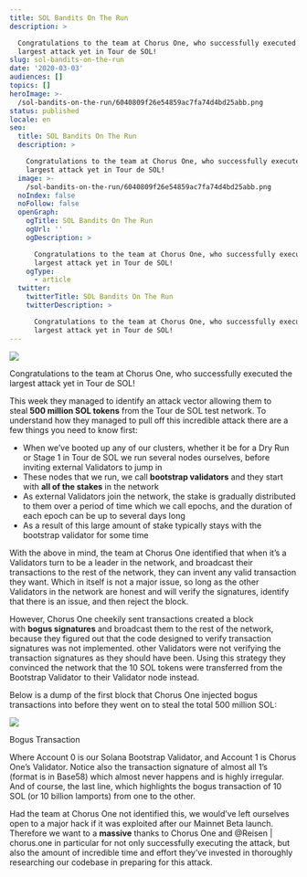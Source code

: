 ```yaml
---
title: SOL Bandits On The Run
description: >

  Congratulations to the team at Chorus One, who successfully executed the
  largest attack yet in Tour de SOL!
slug: sol-bandits-on-the-run
date: '2020-03-03'
audiences: []
topics: []
heroImage: >-
  /sol-bandits-on-the-run/6040809f26e54859ac7fa74d4bd25abb.png
status: published
locale: en
seo:
  title: SOL Bandits On The Run
  description: >

    Congratulations to the team at Chorus One, who successfully executed the
    largest attack yet in Tour de SOL!
  image: >-
    /sol-bandits-on-the-run/6040809f26e54859ac7fa74d4bd25abb.png
  noIndex: false
  noFollow: false
  openGraph:
    ogTitle: SOL Bandits On The Run
    ogUrl: ''
    ogDescription: >

      Congratulations to the team at Chorus One, who successfully executed the
      largest attack yet in Tour de SOL!
    ogType:
      - article
  twitter:
    twitterTitle: SOL Bandits On The Run
    twitterDescription: >

      Congratulations to the team at Chorus One, who successfully executed the
      largest attack yet in Tour de SOL!
---
```


![](/sol-bandits-on-the-run/image-1.jpg)

Congratulations to the team at Chorus One, who successfully executed the largest attack yet in Tour de SOL!

This week they managed to identify an attack vector allowing them to steal **500 million SOL tokens** from the Tour de SOL test network. To understand how they managed to pull off this incredible attack there are a few things you need to know first:

-   When we’ve booted up any of our clusters, whether it be for a Dry Run or Stage 1 in Tour de SOL we run several nodes ourselves, before inviting external Validators to jump in
-   These nodes that we run, we call **bootstrap validators** and they start with **all of the stakes** in the network
-   As external Validators join the network, the stake is gradually distributed to them over a period of time which we call epochs, and the duration of each epoch can be up to several days long
-   As a result of this large amount of stake typically stays with the bootstrap validator for some time

With the above in mind, the team at Chorus One identified that when it’s a Validators turn to be a leader in the network, and broadcast their transactions to the rest of the network, they can invent any valid transaction they want. Which in itself is not a major issue, so long as the other Validators in the network are honest and will verify the signatures, identify that there is an issue, and then reject the block.

However, Chorus One cheekily sent transactions created a block with **bogus signatures** and broadcast them to the rest of the network, because they figured out that the code designed to verify transaction signatures was not implemented. other Validators were not verifying the transaction signatures as they should have been. Using this strategy they convinced the network that the 10 SOL tokens were transferred from the Bootstrap Validator to their Validator node instead.

Below is a dump of the first block that Chorus One injected bogus transactions into before they went on to steal the total 500 million SOL:

![](/sol-bandits-on-the-run/image-2.jpg)

Bogus Transaction

Where Account 0 is our Solana Bootstrap Validator, and Account 1 is Chorus One’s Validator. Notice also the transaction signature of almost all 1’s (format is in Base58) which almost never happens and is highly irregular. And of course, the last line, which highlights the bogus transaction of 10 SOL (or 10 billion lamports) from one to the other.

Had the team at Chorus One not identified this, we would’ve left ourselves open to a major hack if it was exploited after our Mainnet Beta launch. Therefore we want to a **massive** thanks to Chorus One and @Reisen | chorus.one in particular for not only successfully executing the attack, but also the amount of incredible time and effort they’ve invested in thoroughly researching our codebase in preparing for this attack.
